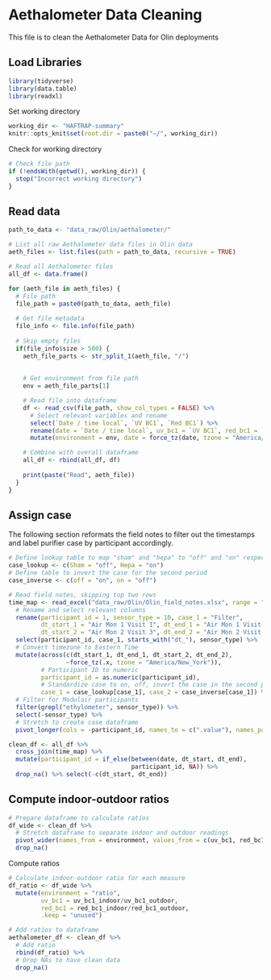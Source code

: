 # Aethalometer Data Cleaning
This file is to clean the Aethalometer Data for Olin deployments

## Load Libraries
```r
library(tidyverse)
library(data.table)
library(readxl)
```

Set working directory
```r
working_dir <- "HAFTRAP-summary"
knitr::opts_knit$set(root.dir = paste0("~/", working_dir))
```

Check for working directory
```r
# Check file path
if (!endsWith(getwd(), working_dir)) {
  stop("Incorrect working directory")
}
```

## Read data
```r
path_to_data <- "data_raw/Olin/aethalometer/"
```

```r
# List all raw Aethalometer data files in Olin data
aeth_files <- list.files(path = path_to_data, recursive = TRUE)
```

```r
# Read all Aethalometer files
all_df <- data.frame()

for (aeth_file in aeth_files) {
  # File path
  file_path = paste0(path_to_data, aeth_file)
  
  # Get file metadata
  file_info <- file.info(file_path)
  
  # Skip empty files
  if(file_info$size > 500) {
    aeth_file_parts <- str_split_1(aeth_file, "/")
    
    
    # Get environment from file path
    env = aeth_file_parts[1]

    # Read file into dataframe
    df <- read_csv(file_path, show_col_types = FALSE) %>%
      # Select relevant variables and rename
      select(`Date / time local`, `UV BC1`, `Red BC1`) %>%
      rename(date = `Date / time local`, uv_bc1 = `UV BC1`, red_bc1 = `Red BC1`) %>%
      mutate(environment = env, date = force_tz(date, tzone = "America/New_York"))

    # Combine with overall dataframe
    all_df <- rbind(all_df, df)
    
    print(paste("Read", aeth_file))
  }
}
```


## Assign case
The following section reformats the field notes to filter out the timestamps and label purifier case by participant accordingly.
```r
# Define lookup table to map "sham" and "hepa" to "off" and "on" respectively
case_lookup <- c(Sham = "off", Hepa = "on")
# Define table to invert the case for the second period
case_inverse <- c(off = "on", on = "off")

# Read field notes, skipping top two rows
time_map <- read_excel("data_raw/Olin/Olin_field_notes.xlsx", range = "A3:J25") %>%
  # Rename and select relevant columns
  rename(participant_id = 1, sensor_type = 10, case_1 = "Filter",
         dt_start_1 = "Air Mon 1 Visit 1", dt_end_1 = "Air Mon 1 Visit 2",
         dt_start_2 = "Air Mon 2 Visit 3", dt_end_2 = "Air Mon 2 Visit 4") %>%
  select(participant_id, case_1, starts_with("dt_"), sensor_type) %>%
  # Convert timezone to Eastern Time
  mutate(across(c(dt_start_1, dt_end_1, dt_start_2, dt_end_2), 
                ~force_tz(.x, tzone = "America/New_York")), 
         # Participant ID to numeric
         participant_id = as.numeric(participant_id),
         # Standardize case to on, off, invert the case in the second period
         case_1 = case_lookup[case_1], case_2 = case_inverse[case_1]) %>%
  # Filter for Modulair participants
  filter(grepl("ethylometer", sensor_type)) %>%
  select(-sensor_type) %>%
  # Stretch to create case dataframe
  pivot_longer(cols = -participant_id, names_to = c(".value"), names_pattern = "(.*)_.")
```

```r
clean_df <- all_df %>%
  cross_join(time_map) %>%
  mutate(participant_id = if_else(between(date, dt_start, dt_end), 
                                  participant_id, NA)) %>% 
  drop_na() %>% select(-c(dt_start, dt_end))
```

## Compute indoor-outdoor ratios
```r
# Prepare dataframe to calculate ratios
df_wide <- clean_df %>%
  # Stretch dataframe to separate indoor and outdoor readings
  pivot_wider(names_from = environment, values_from = c(uv_bc1, red_bc1)) %>%
  drop_na()
```

Compute ratios
```r
# Calculate indoor-outdoor ratio for each measure
df_ratio <- df_wide %>%
  mutate(environment = "ratio",
         uv_bc1 = uv_bc1_indoor/uv_bc1_outdoor, 
         red_bc1 = red_bc1_indoor/red_bc1_outdoor,
         .keep = "unused")

# Add ratios to dataframe
aethalometer_df <- clean_df %>%
  # Add ratio
  rbind(df_ratio) %>%
  # Drop NAs to have clean data
  drop_na()
```